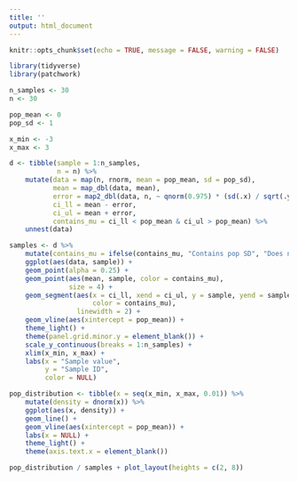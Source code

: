 ---
title: ''
output: html_document
---

```{r setup, include=FALSE}
knitr::opts_chunk$set(echo = TRUE, message = FALSE, warning = FALSE)
```

```{r}
library(tidyverse)
library(patchwork)

n_samples <- 30
n <- 30

pop_mean <- 0
pop_sd <- 1

x_min <- -3
x_max <- 3
```

```{r}
d <- tibble(sample = 1:n_samples,
            n = n) %>%
    mutate(data = map(n, rnorm, mean = pop_mean, sd = pop_sd),
           mean = map_dbl(data, mean),
           error = map2_dbl(data, n, ~ qnorm(0.975) * (sd(.x) / sqrt(.y))),
           ci_ll = mean - error,
           ci_ul = mean + error,
           contains_mu = ci_ll < pop_mean & ci_ul > pop_mean) %>%
    unnest(data)

samples <- d %>%
    mutate(contains_mu = ifelse(contains_mu, "Contains pop SD", "Does not contain pop SD")) %>%
    ggplot(aes(data, sample)) +
    geom_point(alpha = 0.25) +
    geom_point(aes(mean, sample, color = contains_mu), 
               size = 4) +
    geom_segment(aes(x = ci_ll, xend = ci_ul, y = sample, yend = sample, 
                     color = contains_mu),
                 linewidth = 2) +
    geom_vline(aes(xintercept = pop_mean)) +
    theme_light() +
    theme(panel.grid.minor.y = element_blank()) +
    scale_y_continuous(breaks = 1:n_samples) +
    xlim(x_min, x_max) +
    labs(x = "Sample value",
         y = "Sample ID",
         color = NULL)

pop_distribution <- tibble(x = seq(x_min, x_max, 0.01)) %>%
    mutate(density = dnorm(x)) %>%
    ggplot(aes(x, density)) +
    geom_line() +
    geom_vline(aes(xintercept = pop_mean)) +
    labs(x = NULL) +
    theme_light() +
    theme(axis.text.x = element_blank())

pop_distribution / samples + plot_layout(heights = c(2, 8))

```

